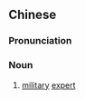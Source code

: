 {{also|军事家}}
==Chinese==
{{zh-forms|s=军事家|type=21}}

===Pronunciation===
{{zh-pron
|m=jūnshìjiā
|c=gwan1 si6 gaa1
|cat=n
}}

===Noun===
{{zh-noun}}

# [[military]] [[expert]]